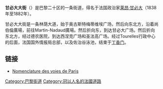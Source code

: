 {{Paris_streetbox
| arr_num=20
| paris_map=[[image:paris_plan_wee_green_jms.jpg|image:paris_plan_wee_green_jms.jpg]] 
| streetname=甘必大大街<br />Avenue Gambetta
| x=
| y=
| arr1=20
| arr2=
| quarter= 
| begins=奥古斯特梅蒂维埃广场6号
| ends=boulevard Mortier，贝尔维尔路328号
| length=2280
| width=20
| creation=
| denomination=
| area_map=
| caption=
}}

'''甘必大大街'''（{{lang-fr|Avenue Gambetta}}）是巴黎二十区的一条街道，得名于法国政治家[[莱昂·甘必大|莱昂·甘必大]]（1838年至1882年）。

甘必大大街是一条林荫大道，始于奥古斯特梅蒂维埃广场，然后向东北方，沿着尚伯倫廣場，前往Martin-Nadaud廣場。然后折向东，到达甘必大广场。然后折向东北方，经过德农医院，到达西涅克广场和圣法高广场。经过Tourelles行政中心的后面，法国国外情报局总部，以及佐治谷泳池，结束于[[丁香门|丁香门]]。

==链接==
*[http://www.v1.paris.fr/CARTO/nomenclature/3933.nom.html Nomenclature des voies de Paris] {{Wayback|url=http://www.v1.paris.fr/CARTO/nomenclature/3933.nom.html |date=20070812223347 }}

[[Category:巴黎街道|Category:巴黎街道]]
[[Category:冠以人名的法國道路|Category:冠以人名的法國道路]]